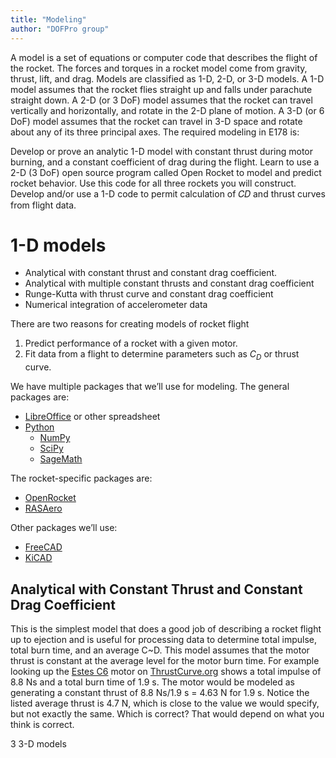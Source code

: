 ```yaml
---
title: "Modeling"
author: "DOFPro group"
---
```


A model is a set of equations or computer code that describes the flight of the rocket. The forces and torques in a rocket model come from gravity, thrust, lift, and drag. Models are classified as 1-D, 2-D, or 3-D models. A 1-D model assumes that the rocket flies straight up and falls under parachute straight down. A 2-D (or 3 DoF) model assumes that the rocket can travel vertically and horizontally, and rotate in the 2-D plane of motion. A 3-D (or 6 DoF) model assumes that the rocket can travel in 3-D space and rotate about any of its three principal axes. The required modeling in E178 is:

Develop or prove an analytic 1-D model with constant thrust during motor burning, and a constant coefficient of drag during the flight.
Learn to use a 2-D (3 DoF) open source program called Open Rocket to model and predict rocket behavior. Use this code for all three rockets you will construct.
Develop and/or use a 1-D code to permit calculation of 𝐶𝐷
and thrust curves from flight data.

# 1-D models
* Analytical with constant thrust and constant drag coefficient.
* Analytical with multiple constant thrusts and constant drag coefficient
* Runge-Kutta with thrust curve and constant drag coefficient
* Numerical integration of accelerometer data

There are two reasons for creating models of rocket flight

1. Predict performance of a rocket with a given motor.
2. Fit data from a flight to determine parameters such as $C_D$ or thrust curve.

We have multiple packages that we'll use for modeling. The general packages are:

* [LibreOffice](https://www.libreoffice.org/) or other spreadsheet
* [Python](https://www.python.org/)
  * [NumPy](https://numpy.org/)
  * [SciPy](https://scipy.org/)
  * [SageMath](https://www.sagemath.org/)

The rocket-specific packages are:

* [OpenRocket](https://openrocket.info/)
* [RASAero](https://www.rasaero.com/)

Other packages we'll use:

* [FreeCAD](https://www.freecad.org/)
* [KiCAD](https://www.kicad.org/)

## Analytical with Constant Thrust and Constant Drag Coefficient
This is the simplest model that does a good job of describing a rocket flight up to ejection and is useful for processing data to determine total impulse, total burn time, and an average C~D. This model assumes that the motor thrust is constant at the average level for the motor burn time. For example looking up the [Estes C6]() motor on [ThrustCurve.org](http://www.thrustcurve.org/motorsearch.jsp?id=21) shows a total impulse of 8.8 Ns and a total burn time of 1.9 s. The motor would be modeled as generating a constant thrust of 8.8 Ns/1.9 s = 4.63 N for 1.9 s. Notice the listed average thrust is
4.7 N, which is close to the value we would specify, but not exactly the same. Which is correct? That would depend on what you think is correct.

3 3-D models